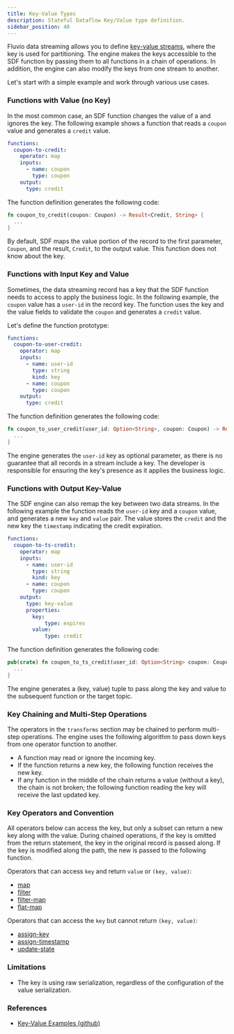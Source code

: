 ```yaml
---
title: Key-Value Types
description: Stateful Dataflow Key/Value type definition.
sidebar_position: 40
---
```


Fluvio data streaming allows you to define [key-value streams], where the key is used for partitioning. The engine makes the keys accessible to the SDF function by passing them to all functions in a chain of operations. In addition, the engine can also modify the keys from one stream to another.

Let's start with a simple example and work through various use cases.

### Functions with Value (no Key)

In the most common case, an SDF function changes the value of a and ignores the key. The following example shows a function that reads a `coupon` value and generates a `credit` value.

```yaml
functions:
  coupon-to-credit:
    operator: map
    inputs:
      - name: coupon
        type: coupon
    output:
      type: credit
```

The function definition generates the following code:

```rust
fn coupon_to_credit(coupon: Coupon) -> Result<Credit, String> {
  ...
}
```

By default, SDF maps the value portion of the record to the first parameter, `Coupon`, and the result, `Credit`, to the output value. This function does not know about the key.


### Functions with Input Key and Value

Sometimes, the data streaming record has a key that the SDF function needs to access to apply the business logic. In the following example, the `coupon` value has a `user-id` in the record key. The function uses the key and the value fields to validate the `coupon` and generates a `credit` value.

Let's define the function prototype:

```yaml
functions:
  coupon-to-user-credit:
    operator: map
    inputs:
      - name: user-id
        type: string
        kind: key
      - name: coupon
        type: coupon
    output:
      type: credit
```

The function definition generates the following code:

```rust
fn coupon_to_user_credit(user_id: Option<String>, coupon: Coupon) -> Result<Credit, String> {
  ...
}
```

The engine generates the `user-id` key as optional parameter, as there is no guarantee that all records in a stream include a key. The developer is responsible for ensuring the key's presence as it applies the business logic.


### Functions with Output Key-Value

The SDF engine can also remap the key between two data streams. In the following example the function reads the `user-id` key and a `coupon` value, and generates a new `key` and `value` pair. The value stores the `credit` and the new key the `timestamp` indicating the credit expiration.

```yaml
functions:
  coupon-to-ts-credit:
    operator: map
    inputs:
      - name: user-id
        type: string
        kind: key
      - name: coupon
        type: coupon
    output:
      type: key-value
      properties:
        key:
            type: expires
        value:
            type: credit
```

The function definition generates the following code:

```rust
pub(crate) fn coupon_to_ts_credit(user_id: Option<String> coupon: Coupon,) -> Result<(Option<Expires>, Credit), String> {
  ...
}
```

The engine generates a (key, value) tuple to pass along the key and value to the subsequent function or the target topic.


### Key Chaining and Multi-Step Operations

The operators in the `transforms` section may be chained to perform multi-step operations. The engine uses the following algorithm to pass down keys from one operator function to another.

* A function may read or ignore the incoming key.
* If the function returns a new key, the following function receives the new key.
* If any function in the middle of the chain returns a value (without a key), the chain is not broken; the following function reading the key will receive the last updated key.


### Key Operators and Convention

All operators below can access the key, but only a subset can return a new key along with the value. During chained operations, if the key is omitted from the return statement, the key in the original record is passed along. If the key is modified along the path, the new is passed to the following function.

Operators that can access `key` and return `value` or `(key, value)`:

* [map]
* [filter]
* [filter-map]
* [flat-map]

Operators that can access the `key` but cannot return  `(key, value)`:

* [assign-key]
* [assign-timestamp]
* [update-state]


### Limitations
* The key is using raw serialization, regardless of the configuration of the value serialization.

### References

* <a href="https://github.com/infinyon/stateful-dataflows-examples/tree/main/primitives/key-value" target="_blank" rel="nofollow" >Key-Value Examples (github)</a>

[key-value streams]: https://fluvio.io/cli/client/produce/#produce-keyvalue-records-to-multiple-partitions
[map]:  /sdf/services/operators/#map
[filter]: /sdf/services/operators/#filter
[filter-map]: /sdf/services/operators/#filter-map
[flat-map]: /sdf/services/operators/#flat-map
[assign-key]: /sdf/services/operators/#assign-key
[assign-timestamp]: /sdf/services/operators/#assign-timestamp
[update-state]: /sdf/services/operators/#update-state
